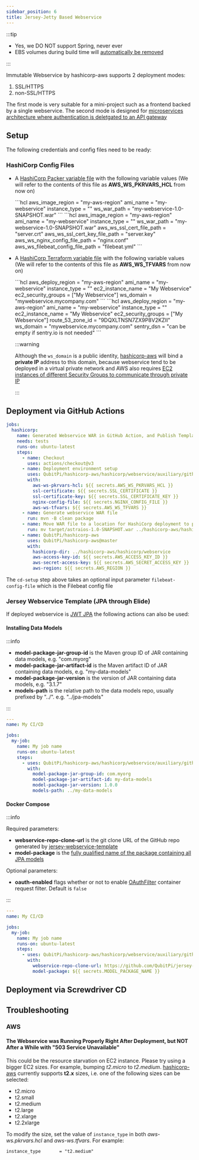 ```yaml
---
sidebar_position: 6
title: Jersey-Jetty Based Webservice
---
```


[//]: # (Copyright Jiaqi Liu)

[//]: # (Licensed under the Apache License, Version 2.0 &#40;the "License"&#41;;)
[//]: # (you may not use this file except in compliance with the License.)
[//]: # (You may obtain a copy of the License at)

[//]: # (    http://www.apache.org/licenses/LICENSE-2.0)

[//]: # (Unless required by applicable law or agreed to in writing, software)
[//]: # (distributed under the License is distributed on an "AS IS" BASIS,)
[//]: # (WITHOUT WARRANTIES OR CONDITIONS OF ANY KIND, either express or implied.)
[//]: # (See the License for the specific language governing permissions and)
[//]: # (limitations under the License.)


:::tip

- Yes, we DO NOT support Spring, never ever
- EBS volumes during build time will [automatically be removed][HashiCorp Packer delete_on_termination]

:::

Immutable Webservice by hashicorp-aws supports 2 deployment modes:

1. SSL/HTTPS
2. non-SSL/HTTPS

The first mode is very suitable for a mini-project such as a frontend backed by a single webservice. The second mode
is designed for
[microservices architecture where authentication is deletgated to an API gateway](https://dev.to/behalf/authentication-authorization-in-microservices-architecture-part-i-2cn0#global-authentication-api-gateway-and-authorization-per-service)

Setup
-----

The following credentials and config files need to be ready:

### HashiCorp Config Files

- A [HashiCorp Packer variable file] with the following variable values (We will refer to the contents of this file as
  **AWS_WS_PKRVARS_HCL** from now on)

  <Tabs>
    <TabItem value="non-ssl" label="non-SSL/HTTPS">
      ```hcl
      aws_image_region                 = "my-aws-region"
      ami_name                         = "my-webservice"
      instance_type                    = "<one of t2.micro/t2.small/t2.medium/t2.large/t2.xlarge/t2.2xlarge>"
      ws_war_path                      = "my-webservice-1.0-SNAPSHOT.war"
      ```
    </TabItem>
    <TabItem value="ssl" label="SSL/HTTPS mode" default>
      ```hcl
      aws_image_region                 = "my-aws-region"
      ami_name                         = "my-webservice"
      instance_type                    = "<one of t2.micro/t2.small/t2.medium/t2.large/t2.xlarge/t2.2xlarge>"
      ws_war_path                      = "my-webservice-1.0-SNAPSHOT.war"
      aws_ws_ssl_cert_file_path        = "server.crt"
      aws_ws_ssl_cert_key_file_path    = "server.key"
      aws_ws_nginx_config_file_path    = "nginx.conf"
      aws_ws_filebeat_config_file_path = "filebeat.yml"
      ```
    </TabItem>
  </Tabs>

- A [HashiCorp Terraform variable file] with the following variable values (We will refer to the contents of this file as
  **AWS_WS_TFVARS** from now on)

  <Tabs>
    <TabItem value="non-ssl" label="non-SSL/HTTPS">
      ```hcl
      aws_deploy_region   = "my-aws-region"
      ami_name            = "my-webservice"
      instance_type       = "<one of t2.micro/t2.small/t2.medium/t2.large/t2.xlarge/t2.2xlarge>"
      ec2_instance_name   = "My Webservice"
      ec2_security_groups = ["My Webservice"]
      ws_domain           = "mywebservice.mycompany.com"
      ```
    </TabItem>
    <TabItem value="ssl" label="SSL/HTTPS mode" default>
      ```hcl
      aws_deploy_region   = "my-aws-region"
      ami_name            = "my-webservice"
      instance_type       = "<one of t2.micro/t2.small/t2.medium/t2.large/t2.xlarge/t2.2xlarge>"
      ec2_instance_name   = "My Webservice"
      ec2_security_groups = ["My Webservice"]
      route_53_zone_id    = "9DQXLTNSN7ZX9P8V2KZII"
      ws_domain           = "mywebservice.mycompany.com"
      sentry_dsn          = "can be empty if sentry.io is not needed"
      ```
    </TabItem>
  </Tabs>

  :::warning

  Although the `ws_domain` is a public identity, [hashicorp-aws] will bind a **private IP** address to this domain,
  because webservice tend to be deployed in a virtual private network and AWS also requires
  [EC2 instances of different Security Groups to communicate through private IP](https://serverfault.com/a/967483)

  :::

Deployment via GitHub Actions
-----------------------------

```yaml
jobs:
  hashicorp:
    name: Generated Webservice WAR in GitHub Action, and Publish Template AMI Image and Deploy it to EC2 through HashiCorp
    needs: tests
    runs-on: ubuntu-latest
    steps:
      - name: Checkout
        uses: actions/checkout@v3
      - name: Deployment environment setup
        uses: QubitPi/hashicorp-aws/hashicorp/webservice/auxiliary/github/actions/cd-setup@master
        with:
          aws-ws-pkrvars-hcl: ${{ secrets.AWS_WS_PKRVARS_HCL }}
          ssl-certificate: ${{ secrets.SSL_CERTIFICATE }}
          ssl-certificate-key: ${{ secrets.SSL_CERTIFICATE_KEY }}
          nginx-config-file: ${{ secrets.NGINX_CONFIG_FILE }}
          aws-ws-tfvars: ${{ secrets.AWS_WS_TFVARS }}
      - name: Generate webservice WAR file
        run: mvn -B clean package
      - name: Move WAR file to a location for HashiCorp deployment to pickup
        run: mv target/astraios-1.0-SNAPSHOT.war ../hashicorp-aws/hashicorp/webservice/images/
      - name: QubitPi/hashicorp-aws
        uses: QubitPi/hashicorp-aws@master
        with:
          hashicorp-dir: ../hashicorp-aws/hashicorp/webservice
          aws-access-key-id: ${{ secrets.AWS_ACCESS_KEY_ID }}
          aws-secret-access-key: ${{ secrets.AWS_SECRET_ACCESS_KEY }}
          aws-region: ${{ secrets.AWS_REGION }}
```

The `cd-setup` step above takes an optional input parameter `filebeat-config-file` which is the Filebeat config file

### Jersey Webservice Template (JPA through Elide)

If deployed webservice is [JWT JPA](https://qubitpi.github.io/jersey-webservice-template/docs/elide/intro) the following
actions can also be used:

#### Installing Data Models

:::info

- **model-package-jar-group-id** is the Maven group ID of JAR containing data models, e.g. "com.myorg"
- **model-package-jar-artifact-id** is the Maven artifact ID of JAR containing data models, e.g. "my-data-models"
- **model-package-jar-version** is the version of JAR containing data models, e.g. "3.1.7"
- **models-path** is the relative path to the data models repo, usually prefixed by "../". e.g. "../jpa-models"

:::

```yaml
---
name: My CI/CD

jobs:
  my-job:
    name: My job name
    runs-on: ubuntu-latest
    steps:
      - uses: QubitPi/hashicorp-aws/hashicorp/webservice/auxiliary/github/actions/jersey-webservice-template/jpa-elide/install-data-models@master
        with:
          model-package-jar-group-id: com.myorg
          model-package-jar-artifact-id: my-data-models
          model-package-jar-version: 1.0.0
          models-path: ../my-data-models
```

#### Docker Compose

:::info

Required parameters:

- **webservice-repo-clone-url** is the git clone URL of the GitHub repo generated by [jersey-webservice-template]
- **model-package** is the
  [fully qualified name of the package containing all JPA models](https://github.com/QubitPi/jersey-webservice-template-jpa-data-model/blob/master/src/main/java/com/qubitpi/ws/jersey/template/models/Book.java#L16)

Optional parameters:

- **oauth-enabled** flags whether or not to enable [OAuthFilter] container request filter. Default is `false`

:::

```yaml
---
name: My CI/CD

jobs:
  my-job:
    name: My job name
    runs-on: ubuntu-latest
    steps:
      - uses: QubitPi/hashicorp-aws/hashicorp/webservice/auxiliary/github/actions/jersey-webservice-template/jpa-elide/docker-compose@master
        with:
          webservice-repo-clone-url: https://github.com/QubitPi/jersey-webservice-template.git
          model-package: ${{ secrets.MODEL_PACKAGE_NAME }}
```

Deployment via Screwdriver CD
-----------------------------

Troubleshooting
---------------

### AWS

#### The Webservice was Running Properly Right After Deployment, but NOT After a While with "503 Service Unavailable"

This could be the resource starvation on EC2 instance. Please try using a bigger EC2 sizes. For example, bumping
_t2.micro_ to _t2.medium_. [hashicorp-aws] currently supports **t2.x** sizes, i.e. one of the following sizes can be
selected:

- t2.micro
- t2.small
- t2.medium
- t2.large
- t2.xlarge
- t2.2xlarge

To modify the size, set the value of `instance_type` in both _aws-ws.pkrvars.hcl_ and _aws-ws.tfvars_. For
example:

```hcl
instance_type       = "t2.medium"
```

[hashicorp-aws]: https://qubitpi.github.io/hashicorp-aws/
[HashiCorp Packer delete_on_termination]: https://qubitpi.github.io/hashicorp-packer/packer/integrations/hashicorp/amazon/latest/components/builder/ebs#:~:text=Optional%3A-,delete_on_termination,-(bool)%20%2D%20Indicates%20whether
[HashiCorp Packer variable file]: https://qubitpi.github.io/hashicorp-packer/packer/guides/hcl/variables#from-a-file
[HashiCorp Terraform variable file]: https://qubitpi.github.io/hashicorp-terraform/terraform/language/values/variables#variable-definitions-tfvars-files

[jersey-webservice-template]: https://qubitpi.github.io/jersey-webservice-template/

[OAuthFilter]: https://qubitpi.github.io/jersey-webservice-template/apidocs/com/qubitpi/ws/jersey/template/web/filters/OAuthFilter.html
